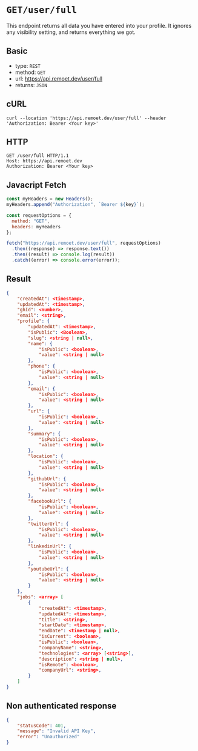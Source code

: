 
<CldOgImage
  src="blog/logo"
  alt="og image"
  width="2400"
  height="1200"
  title="Fully remote companies hiring engineers in 2024 - remoet.dev"
/>

# `GET/user/full`

This endpoint returns all data you have entered into your profile.
It ignores any visibility setting, and returns everything we got.

## Basic
- type: `REST`
- method: `GET`
- url: https://api.remoet.dev/user/full
- returns: `JSON`

## cURL
```cURL
curl --location 'https://api.remoet.dev/user/full' --header 'Authorization: Bearer <Your key>'
```

## HTTP
```http
GET /user/full HTTP/1.1
Host: https://api.remoet.dev
Authorization: Bearer <Your key>
```

## Javacript Fetch
```javascript
const myHeaders = new Headers();
myHeaders.append("Authorization", `Bearer ${key}`);

const requestOptions = {
  method: "GET",
  headers: myHeaders
};

fetch("https://api.remoet.dev/user/full", requestOptions)
  .then((response) => response.text())
  .then((result) => console.log(result))
  .catch((error) => console.error(error));
```

## Result
```json
{
    "createdAt": <timestamp>,
    "updatedAt": <timestamp>,
    "ghId": <number>,
    "email": <string>,
    "profile": {
        "updatedAt": <timestamp>,
        "isPublic": <Boolean>,
        "slug": <string | null>,
        "name": {
            "isPublic": <boolean>,
            "value": <string | null>
        },
        "phone": {
            "isPublic": <boolean>,
            "value": <string | null>
        },
        "email": {
            "isPublic": <boolean>,
            "value": <string | null>
        },
        "url": {
            "isPublic": <boolean>,
            "value": <string | null>
        },
        "summary": {
            "isPublic": <boolean>,
            "value": <string | null>
        },
        "location": {
            "isPublic": <boolean>,
            "value": <string | null>
        },
        "githubUrl": {
            "isPublic": <boolean>,
            "value": <string | null>
        },
        "facebookUrl": {
            "isPublic": <boolean>,
            "value": <string | null>
        },
        "twitterUrl": {
            "isPublic": <boolean>,
            "value": <string | null>
        },
        "linkedinUrl": {
            "isPublic": <boolean>,
            "value": <string | null>
        },
        "youtubeUrl": {
            "isPublic": <boolean>,
            "value": <string | null>
        }
    },
    "jobs": <array> [
        {
            "createdAt": <timestamp>,
            "updatedAt": <timestamp>,
            "title": <string>,
            "startDate": <timestamp>,
            "endDate": <timestamp | null>,
            "isCurrent": <boolean>,
            "isPublic": <boolean>,
            "companyName": <string>,
            "technologies": <array> [<string>],
            "description": <string | null>,
            "isRemote": <boolean>,
            "companyUrl": <string>,
        }
    ]
}
```

## Non authenticated response
```json
{
    "statusCode": 401,
    "message": "Invalid API Key",
    "error": "Unauthorized"
}
```

